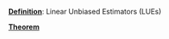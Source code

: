 \providecommand{\Pageref}[1]{\hfill p.\pageref{#1}}
 [**Definition**](#linear-unbiased-estimators-lues): Linear Unbiased Estimators (LUEs)\Pageref{linear-unbiased-estimators-lues}

 [**Theorem**](#Theorem*-0.2)\Pageref{Theorem*-0.2}
